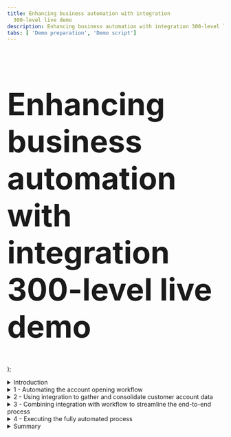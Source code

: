 ```yaml
---
title: Enhancing business automation with integration
  300-level live demo
description: Enhancing business automation with integration 300-level live demo
tabs: [ 'Demo preparation', 'Demo script']
---
```


  <span>
    <h1 style="font-size:71px;">Enhancing business automation with integration <br/> 300-level live demo</h1>
  </span> );



<span id="top"></span>

<details>
<summary>Introduction</summary>
<br/>

Today we will combine workflow and integration to streamline the customer data-gathering required to complete a new account opening process. We’ll add application integration to an account opening process that has already been automated with workflow.

<br/>

We’ll see how integration capabilities enable seamless access to critical back-end systems, regardless of their location and complexity. Business operations that leverage both workflow and integration can increase productivity by automating access to disparate back-end systems. This results in less manual work, faster account opening, and a better customer experience.

<br/>

Let’s see how it works.

<br/>

**[Go to top](#top)**

</details>

<details>

<summary>1 - Automating the account opening workflow</summary>

<br/>

| **1.1** | **Introduce the account opening workflow (without integration)** |
| :--- | :--- |
| **Narration** | Focus Bank, a regional full-service bank, is looking to further automate its core banking processes. Over the years, the bank has grown dramatically via acquisitions.  The bank recently acquired the smaller Corner Bank. This has caused an increase in the amount of manual work needed to gather information across their disparate IT systems. <br/><br/> Let’s look at how Focus Bank currently fulfills new account requests. In the existing process, every 'new account' opening request must be routed to an account specialist. |
| **Action** &nbsp; 1.1.1 | Show the process diagram for the **New Account (Current Workflow)** in Process Designer, which you opened during the demo preparation. <br/><br/><img src="https://raw.githubusercontent.com/ibm-garage-tsa/platinum-demos/master/src/pages/300-enhancing-ba-with-integration/images/1-1-1.png" width="800" /> |
| **Narration** | This is the current process diagram for Focus Bank’s account opening process, which they built using Process Designer. Within this low-code environment, the process diagram manages and controls the execution of each new account opening request. The bank used Process Designer’s drag-and-drop tooling to build the process diagram from a palette of components. The process activities and flow are laid out on the diagram. From there, the bank was able to complete the implementation and testing of the process application. |

<br/>

| **1.2** | **Execute the account opening workflow (without integration)** |
| :--- | :--- |
| **Narration** | Process Portal is the portal used by customer service agents to launch new account opening requests and work on their assigned tasks. |
| **Action** &nbsp; 1.2.1 | Show the **Process Portal** window you opened during your preparation. <br/><br/><img src="https://raw.githubusercontent.com/ibm-garage-tsa/platinum-demos/master/src/pages/300-enhancing-ba-with-integration/images/1-2-1.png" width="800" /> |
| **Narration** | Process Portal is highly customizable to fit each organization’s look and feel. The responsive user interface provides flexibility to get work done anywhere, at any time, on any device type - from a desktop device in the office to a mobile device at home or at a customer site. Process Portal can be configured through a set of options without having to customize the application itself. <br/><br/> To open a new account, a customer service representative initiates a new account request and enters the customer’s information. |
| **Action** &nbsp; 1.2.2 | Under **Launch**, click **New Account (Current Workflow)**. <br/><br/><img src="https://raw.githubusercontent.com/ibm-garage-tsa/platinum-demos/master/src/pages/300-enhancing-ba-with-integration/images/1-2-2.png" width="800" /> |
| **Action** &nbsp; 1.2.3 | Select the **Account Type** and enter the **Customer Account Number**, **First Name**, and **Last Name** (1). Click **Next** (2). <br/><br/><img src="https://raw.githubusercontent.com/ibm-garage-tsa/platinum-demos/master/src/pages/300-enhancing-ba-with-integration/images/1-2-3.png" width="800" /> |
| **Action** &nbsp; 1.2.4 | Click **Done**. <br/><br/><img src="https://raw.githubusercontent.com/ibm-garage-tsa/platinum-demos/master/src/pages/300-enhancing-ba-with-integration/images/1-2-4.png" width="800" /> |
| **Narration** | The bank's account specialists are back-office clerical workers who use Process Portal to organize and work on tasks assigned to them. Our specialist has received a new task to gather the customer’s account info. <br/><br/> For each new account request, the account specialist manually gathers the customer’s existing account info. The specialist must log in to three different systems and manually enter the account info into the request. This is both time-consuming and error-prone, as the specialist must go field-by-field to copy-and-paste all the customer’s account data into the new account request. <br/><br/> Behind the scenes, the new account process is managed by workflow. Once the account specialist completes this task, the system routes the request for approval. |
| **Action** &nbsp; 1.2.5 | Run the most recent **Gather Account Info** task by clicking its corresponding **Name**. <br/><br/><img src="https://raw.githubusercontent.com/ibm-garage-tsa/platinum-demos/master/src/pages/300-enhancing-ba-with-integration/images/1-2-5.png" width="800" /> |
| **Action** &nbsp; 1.2.6 | Manually enter the customer’s information. <br/><br/><img src="https://raw.githubusercontent.com/ibm-garage-tsa/platinum-demos/master/src/pages/300-enhancing-ba-with-integration/images/1-2-6.png" width="800" /> |

**[Go to top](#top)**

</details>

<details>

<summary>2 - Using integration to gather and consolidate customer account data</summary>

<br/>

| **2.1** | **Review the integration flow** |
| :--- | :--- |
| **Narration** | The bank has created an integration flow that retrieves the existing Focus Bank accounts (using an HTTP API) and the new accounts from Corner Bank (using IBM MQ). Corner Bank has a separate network and therefore, the communication is considered bank-to-bank. <br/><br/> Focus Bank built the integration using the designer tooling within the Cloud Pak for Integration. They created API integration flows to manage connectivity to services and endpoints. The two integration flows for this demo have already been built and are in the *Recently edited integrations* section. Let’s navigate into the Accounts flow. |
| **Action** &nbsp; 2.1.1 | Under **Recently edited integrations**, click the **Accounts** tile. <br/><br/><img src="https://raw.githubusercontent.com/ibm-garage-tsa/platinum-demos/master/src/pages/300-enhancing-ba-with-integration/images/2-2-1.png" width="800" /> |
| **Narration** | The bank uses App Connect Designer to build the API. They don’t need to worry about OpenAPI specs or Swagger editors; they're all built in. On the screen, we see the fields we’re going to use for the API (e.g., customerId, checkingAccount). Note that we tell the API which field is the key (**need 3-5 word description**) based on the icon in the 'ID' column – in our case, customerId. |
| **Action** &nbsp; 2.1.2 | Select the **Properties** view. <br/><br/><img src="https://raw.githubusercontent.com/ibm-garage-tsa/platinum-demos/master/src/pages/300-enhancing-ba-with-integration/images/2-2-2.png" width="800" /> |
| **Action** &nbsp; 2.1.3 | Point out the **Properties**, as highlighted in the screenshot below. <br/><br/><img src="https://raw.githubusercontent.com/ibm-garage-tsa/platinum-demos/master/src/pages/300-enhancing-ba-with-integration/images/2-2-3.png" width="800" /> |
| **Action** &nbsp; 2.1.4 | Select the **Operations** view. <br/><br/><img src="https://raw.githubusercontent.com/ibm-garage-tsa/platinum-demos/master/src/pages/300-enhancing-ba-with-integration/images/2-2-4.png" width="800" /> |
| **Narration** | In the Operations view, we see the actions that the API exposes, along with the data. The bank implements the 'Retrieve Accounts by ID' operation. Let’s look at the flow logic. |
| **Action** &nbsp; 2.1.5 | Click **View flow**. <br/><br/><img src="https://raw.githubusercontent.com/ibm-garage-tsa/platinum-demos/master/src/pages/300-enhancing-ba-with-integration/images/2-2-5.png" width="800" /> |
| **Narration** | Here is the bank’s integration flow. The App Connect Designer flow editor allows us to view, edit, and change the flow. The API enables a single view of the customer accounts across both banks. The flow calls an HTTP API to retrieve the accounts from Focus Bank, and it uses IBM MQ for the accounts from Corner Bank. The responses are combined, formatted and returned. |
| **Action** &nbsp; 2.1.6 | Click the **Request** step to show the request. <br/><br/><img src="https://raw.githubusercontent.com/ibm-garage-tsa/platinum-demos/master/src/pages/300-enhancing-ba-with-integration/images/2-2-6.png" width="800" /> |
| **Narration** | The bank’s flow starts by receiving the customerId as part of the API URL. App Connect Designer automatically creates an API 'request' and 'response' for the API flow. <br/><br/> Next, the customer account retrieval API is invoked. The customerId is passed in from the inbound request. |
| **Action** &nbsp; 2.1.7 | Click the **Customer Account** step to show the customer account information. <br/><br/><img src="https://raw.githubusercontent.com/ibm-garage-tsa/platinum-demos/master/src/pages/300-enhancing-ba-with-integration/images/2-2-7.png" width="800" /> |
| **Narration** | The accounts from the acquired bank (Corner Bank) are retrieved using IBM MQ. Using a connector for IBM MQ, the payload of the request message is created, which includes the customerId. Additionally, a queue name is specified for where the message will be sent. Corner Bank’s application will receive the request from this queue. |
| **Action** &nbsp; 2.1.8 | Click the highlighted **IBM MQ** step to show the target fields. <br/><br/><img src="https://raw.githubusercontent.com/ibm-garage-tsa/platinum-demos/master/src/pages/300-enhancing-ba-with-integration/images/2-2-8.png" width="800" /> |
| **Narration** | Focus Bank uses a connector for IBM MQ to *retrieve* the response message. A separate queue, called OUT, is used to *receive* the response message. |
| **Action** &nbsp; 2.1.9 | Click the second **IBM MQ** step in the flow to show the target fields. <br/><br/><img src="https://raw.githubusercontent.com/ibm-garage-tsa/platinum-demos/master/src/pages/300-enhancing-ba-with-integration/images/2-2-9.png" width="800" /> |
| **Action** &nbsp; 2.1.10 | Click the **JSON Parser** step to show the details. <br/><br/><img src="https://raw.githubusercontent.com/ibm-garage-tsa/platinum-demos/master/src/pages/300-enhancing-ba-with-integration/images/2-2-10.png" width="800" /> |
| **Narration** | A JSON Parser action is used to parse the response data from MQ. The bank teaches the JSON Parser the expected structure of the JSON using an example, avoiding the need to learn and create a formal JSON schema. |
| **Action** &nbsp; 2.1.11 | Click the **Response** step to show the response. <br/><br/><img src="https://raw.githubusercontent.com/ibm-garage-tsa/platinum-demos/master/src/pages/300-enhancing-ba-with-integration/images/2-2-11.png" width="800" /> |
| **Narration** | The response message is created using the data returned from both banks. In the response mapping, Corner Bank’s account details are mapped into the 'partnerAccount' section of the response. |
| **Action** &nbsp; 2.1.12 | Click **Done**. <br/><br/><img src="https://raw.githubusercontent.com/ibm-garage-tsa/platinum-demos/master/src/pages/300-enhancing-ba-with-integration/images/2-2-12.png" width="800" /> |

<br/>

| **2.2** | **Test the flow** |
| :--- | :--- |
| **Narration** | APIs can be tested in various ways, and we will perform two different tests: one in the designer tool now, and another later when our API is called from the workflow. <br/><br/> In the 'Test' tab, the bank gets all the details to test their API - for example, endpoint and credentials. They can easily test the flow here; they just need to enter a valid customer ID and submit it. They receive the expected response with the combined bank account details, which proves to the bank that the integration works. |
| **Action** &nbsp; 2.2.1 | Select the **Test** tab (1). Click **GET /Accounts/{customerId}** (2) and then **Try it** (3). <br/><br/><img src="https://raw.githubusercontent.com/ibm-garage-tsa/platinum-demos/master/src/pages/300-enhancing-ba-with-integration/images/2-3-1.png" width="800" /> |
| **Action** &nbsp; 2.2.2 | Enter '**1234567890**' as the **customerId** (1), and click **Send** (2). <br/><br/><img src="https://raw.githubusercontent.com/ibm-garage-tsa/platinum-demos/master/src/pages/300-enhancing-ba-with-integration/images/2-3-2.png" width="800" /> |
| **Action** &nbsp; 2.2.3 | Point out the **Response** details. <br/><br/><img src="https://raw.githubusercontent.com/ibm-garage-tsa/platinum-demos/master/src/pages/300-enhancing-ba-with-integration/images/2-3-3.png" width="800" /> |

<br/>

| **2.3** | **Export the API definition for the Cloud Pak for Business Automation** |
| :--- | :--- |
| **Narration** | The accounts API has been tested locally in the Cloud Pak for Integration and the bank is ready to export it to the workflow. It only takes the bank a couple of clicks to export the API definition so it can be consumed by the workflow.  |
| **Action** &nbsp; 2.3.1 | Open the **Designer Dashboard** (1). Click the **Menu** icon (2). Click **Export** (3). <br/><br/><img src="https://raw.githubusercontent.com/ibm-garage-tsa/platinum-demos/master/src/pages/300-enhancing-ba-with-integration/images/2-4-1.png" width="800" /> |
| **Action** &nbsp; 2.3.2 | Select **OpenAPI V3.0 (YAML)** (1) and click **Export** (2). <br/><br/><img src="https://raw.githubusercontent.com/ibm-garage-tsa/platinum-demos/master/src/pages/300-enhancing-ba-with-integration/images/2-4-2.png" width="800" /> |

**[Go to top](#top)**

</details>

<details>

<summary>3 - Combining integration with workflow to streamline the end-to-end process</summary>

<br/>

| **3.1** | **Introduce the workflow process with integration** |
| :--- | :--- |
| **Narration** | Now let’s look at how the bank incorporates the integration they just built into the workflow in Cloud Pak for Business Automation. |
| **Action** &nbsp; 3.1.1 | Click **Processes** (1) and then **New Account (Enhanced with Integration)** (2) to open the enhanced workflow for the account opening process in Process Designer. <br/><br/><img src="https://raw.githubusercontent.com/ibm-garage-tsa/platinum-demos/master/src/pages/300-enhancing-ba-with-integration/images/3-1-1.png" width="800" /> <br/><br/> You will see the following process diagram. <br/><br/> <img src="https://raw.githubusercontent.com/ibm-garage-tsa/platinum-demos/master/src/pages/300-enhancing-ba-with-integration/images/3-1-2.png" width="800" /> |
| **Narration** | Here’s a new version of the workflow. The integration automatically gathers the customer account information in the second step of the process. The bank is able to remove the subsequent manual task (*Gather Account Info*).  Instead of having to assign the task to an account specialist, the new integration aggregates all the information needed to make a decision. Workflow routes the request directly to an account approver. |

<br/>

| **3.2** | **Create the workflow integration service** |
| :--- | :--- |
| **Narration** | Using the low-code authoring environment, the bank can easily incorporate the integration into the workflow. Let’s see how this is done. <br/><br/> The bank uses an external service to call the integration. Let's see how the bank uses the discovery mechanism in Process Designer to automatically generate the external service component. |
| **Action** &nbsp; 3.2.1 | Click **Services** (1). Click the **Add** icon (2) and then **External Service** (3). <br/><br/><img src="https://raw.githubusercontent.com/ibm-garage-tsa/platinum-demos/master/src/pages/300-enhancing-ba-with-integration/images/3-2-1.png" width="800" /> |
| **Narration** | The bank connects to the Accounts service using the REST API that was just created in the Cloud Pak for Integration. |
| **Action** &nbsp; 3.2.2 | Click **Next**. <br/><br/><img src="https://raw.githubusercontent.com/ibm-garage-tsa/platinum-demos/master/src/pages/300-enhancing-ba-with-integration/images/3-2-2.png" width="600" /> |
| **Narration** | The bank uses the API definition stored in the OpenAPI (YAML) file to discover the REST service. They’re able to graphically consume the REST service and incorporate it into the workflow without needing to write any code. |
| **Action** &nbsp; 3.2.3 | Click the **File** icon (1) and select the .yaml file you just downloaded. Click **Next** (2). <br/><br/><img src="https://raw.githubusercontent.com/ibm-garage-tsa/platinum-demos/master/src/pages/300-enhancing-ba-with-integration/images/3-2-3.png" width="600" /> |
| **Narration** | The operation is automatically discovered. |
| **Action** &nbsp; 3.2.4 | Click **Next**. <br/><br/><img src="https://raw.githubusercontent.com/ibm-garage-tsa/platinum-demos/master/src/pages/300-enhancing-ba-with-integration/images/3-2-4.png" width="600" /> |
| **Narration** | An external service component is automatically generated, which the bank wires into the workflow. The external service is bound to a server containing the information needed to connect to the integration. If any of the inputs and outputs use complex objects, the objects will be automatically generated and inserted into the workflow library. |
| **Action** &nbsp; 3.2.5 | Click **Cancel**. <br/><br/><img src="https://raw.githubusercontent.com/ibm-garage-tsa/platinum-demos/master/src/pages/300-enhancing-ba-with-integration/images/3-2-5.png" width="600" /> |
| **Narration** | We’ll cancel the wizard since the External Service was already created in the process library. |
| **Action** &nbsp; 3.2.6 | Click the existing external service named **Accounts** in the process library to show the external service that was automatically generated. <br/><br/><img src="https://raw.githubusercontent.com/ibm-garage-tsa/platinum-demos/master/src/pages/300-enhancing-ba-with-integration/images/3-2-6.png" width="800" /> <br/><br/> You will see the following screen. <br/><br/> <img src="https://raw.githubusercontent.com/ibm-garage-tsa/platinum-demos/master/src/pages/300-enhancing-ba-with-integration/images/3-2-7.png" width="800" /> |
| **Narration** | This is the external service that was automatically generated. |
| **Action** &nbsp; 3.2.7 | Click the **Arrow** icons next to **Accounts**, **Accounts.findByld**, **Input**, and **Output** to show the inputs and outputs. Click the output **Accounts_findById** and show that the output is a complex object. <br/><br/><img src="https://raw.githubusercontent.com/ibm-garage-tsa/platinum-demos/master/src/pages/300-enhancing-ba-with-integration/images/3-2-8.png" width="800" /> |
| **Narration** | The bank is now ready to use the integration in the workflow. They wire it into the first step of the process, so the customer account info will be automatically gathered in real time when the request is first created by the customer service agent. <br/><br/> Let’s go back to the workflow definition. |
| **Action** &nbsp; 3.2.8 | Click **Processes** (1) and then **New Account (Enhanced with Integration)** (2 to reopen the enhanced workflow for the account opening process in Process Designer. <br/><br/><img src="https://raw.githubusercontent.com/ibm-garage-tsa/platinum-demos/master/src/pages/300-enhancing-ba-with-integration/images/3-2-9.png" width="800" /> <br/><br/> You will again see the process diagram. <br/><br/> <img src="https://raw.githubusercontent.com/ibm-garage-tsa/platinum-demos/master/src/pages/300-enhancing-ba-with-integration/images/3-2-10.png" width="800" /> |
| **Narration** | Next, the bank implements a workflow activity to invoke the REST call. Note that the *Gather Account Info* activity is in the *System* swim lane, meaning it will be automatically executed. |
| **Action** &nbsp; 3.2.9 | Click the **Gather Account Info** activity (1) to display the property sheets below. <br/><br/> At the bottom of the **General** tab, under **Implementation**, click **New** (2). <br/><br/> <img src="https://raw.githubusercontent.com/ibm-garage-tsa/platinum-demos/master/src/pages/300-enhancing-ba-with-integration/images/3-2-11.png" width="800" /> |
| **Action** &nbsp; 3.2.10 | Name the new service '**Get Customer Accounts**' (1). Click **Finish** (2). <br/><br/> <img src="https://raw.githubusercontent.com/ibm-garage-tsa/platinum-demos/master/src/pages/300-enhancing-ba-with-integration/images/3-2-12.png" width="600" /> |
| **Narration** | Next, the bank drags the external service they just created into the service flow. |
| **Action** &nbsp; 3.2.11 | From the process library, click **Services** (1). Under **External Service**, drag **Accounts** (2) into the new service definition (3). Position the component over the flow line and the flow line will highlight. Drop the component and it will automatically be wired into the flow. <br/><br/> <img src="https://raw.githubusercontent.com/ibm-garage-tsa/platinum-demos/master/src/pages/300-enhancing-ba-with-integration/images/3-2-14.png" width="800" /> You will see the following flow line. <br/><br/> <img src="https://raw.githubusercontent.com/ibm-garage-tsa/platinum-demos/master/src/pages/300-enhancing-ba-with-integration/images/3-2-15.png" width="800" /> |
| **Narration** | The bank simply selects the operation and maps the input and output for the call. |
| **Action** &nbsp; 3.2.12 | Click the **Accounts** component (1) to display the property sheet below. Click the **Implementation** tab (2) and set the **Operation** to '**Accounts.findById**' (3). <br/><br/> <img src="https://raw.githubusercontent.com/ibm-garage-tsa/platinum-demos/master/src/pages/300-enhancing-ba-with-integration/images/3-2-16.png" width="800" /> |
| **Action** &nbsp; 3.2.13 | Click the **Data Mapping** tab (1). Click the **Automap** icon under **Input Mapping** (2). <br/><br/> <img src="https://raw.githubusercontent.com/ibm-garage-tsa/platinum-demos/master/src/pages/300-enhancing-ba-with-integration/images/3-2-17.png" width="800" /> |
| **Action** &nbsp; 3.2.14 | To map the **customerId** input, check the box under **Input** (1). Click **Finish** (2). <br/><br/> <img src="https://raw.githubusercontent.com/ibm-garage-tsa/platinum-demos/master/src/pages/300-enhancing-ba-with-integration/images/3-2-18.png" width="600" /> |
| **Action** &nbsp; 3.2.15 | Click the **Automap** icon under **Output Mapping**. <br/><br/> <img src="https://raw.githubusercontent.com/ibm-garage-tsa/platinum-demos/master/src/pages/300-enhancing-ba-with-integration/images/3-2-19.png" width="800" /> |
| **Action** &nbsp; 3.2.16 | For **Accounts_findById**, check the box under **Output** (1). Click **Finish** (2). <br/><br/> <img src="https://raw.githubusercontent.com/ibm-garage-tsa/platinum-demos/master/src/pages/300-enhancing-ba-with-integration/images/3-2-20.png" width="600" /> |
| **Narration** | For now, we’ve just hard-coded the API key.  In their real deployment, the bank would pass the API key using an environment variable. |
| **Action** &nbsp; 3.2.17 | Under **API Key Mapping**, enter the API Key surrounded by quotes (e.g., '**API-KEY-GOES-HERE**'). <br/><br/> <img src="https://raw.githubusercontent.com/ibm-garage-tsa/platinum-demos/master/src/pages/300-enhancing-ba-with-integration/images/3-2-21.png" width="800" /> |
| **Narration** | To test the service, the bank enters a default value for the 'customerId' variable. |
| **Action** &nbsp; 3.2.18 | Select the **Variables** tab (1). Under **Variables** and **Input**, select **customerId** (2). Set the default value of the **customerId** to '**1234567890**' (3). <br/><br/> <img src="https://raw.githubusercontent.com/ibm-garage-tsa/platinum-demos/master/src/pages/300-enhancing-ba-with-integration/images/3-2-22.png" width="800" /> |
| **Narration** | The bank can run, test, and debug processes and services in the Process Designer Inspector. <br/><br/> The bank tests that the integration is working as expected. They start the service and step into the first step. |
| **Action** &nbsp; 3.2.19 | Test the new service by clicking the **Debug** icon. <br/><br/> <img src="https://raw.githubusercontent.com/ibm-garage-tsa/platinum-demos/master/src/pages/300-enhancing-ba-with-integration/images/3-2-23.png" width="800" /> |
| **Action** &nbsp; 3.2.20 | Click the **Step over** icon. <br/><br/> <img src="https://raw.githubusercontent.com/ibm-garage-tsa/platinum-demos/master/src/pages/300-enhancing-ba-with-integration/images/3-2-24.png" width="800" /> |
| **Narration** | The service has invoked the REST API. As we see here, the integration has returned the list of accounts for this customerId. |
| **Action** &nbsp; 3.2.21 | Click **Data** (1) to open the variables. Click the **Accounts_findById** and then the **savingAccount** variables (2) to show that the integration returned the customer account information. <br/><br/> <img src="https://raw.githubusercontent.com/ibm-garage-tsa/platinum-demos/master/src/pages/300-enhancing-ba-with-integration/images/3-2-25.png" width="800" /> |
| **Narration** | Now that the bank has tested the integration, they go back to the process diagram to map the inputs and outputs of the call into the workflow. |
| **Action** &nbsp; 3.2.22 | In the process library, click **Processes** (1) and then **New Account (Enhanced with Integration)** (2). <br/><br/> <img src="https://raw.githubusercontent.com/ibm-garage-tsa/platinum-demos/master/src/pages/300-enhancing-ba-with-integration/images/3-2-26.png" width="800" /> |
| **Action** &nbsp; 3.2.23 | Click the **Gather Account Info** activity. <br/><br/> <img src="https://raw.githubusercontent.com/ibm-garage-tsa/platinum-demos/master/src/pages/300-enhancing-ba-with-integration/images/3-2-28-.png" width="800" /> |
| **Action** &nbsp; 3.2.24 | Select the **Data Mapping** tab (1). Under Input Mapping, click the **Variable Picker** icon (2). Open **request** (3). Click **customer** and then **id** (4). <br/><br/> <img src="https://raw.githubusercontent.com/ibm-garage-tsa/platinum-demos/master/src/pages/300-enhancing-ba-with-integration/images/3-2-27.png" width="800" /> |
| **Action** &nbsp; 3.2.25 | Under **Output Mapping**, click the **Variable Picker** icon (1). Open **request** (2) and then **customer** (3). Select **accounts** (4). <br/><br/> <img src="https://raw.githubusercontent.com/ibm-garage-tsa/platinum-demos/master/src/pages/300-enhancing-ba-with-integration/images/3-2-28.png" width="800" /> <br/><br/> The resulting data mapping is displayed. <br/><br/> <img src="https://raw.githubusercontent.com/ibm-garage-tsa/platinum-demos/master/src/pages/300-enhancing-ba-with-integration/images/3-2-29.png" width="800" /> |
| **Narration** | The bank has now added the integration to the workflow. They are ready to test the new workflow with the integration. |

**[Go to top](#top)**

</details>

<details>

<summary>4 - Executing the fully automated process</summary>

<br/>

| **4.1** | **Execute the new account process with integration** |
| :--- | :--- |
| **Narration** | The bank is ready to do end-to-end testing of the new workflow. They start by making a new request. <br/><br/> The bank uses Workplace to initiate the new account request. |
| **Action** &nbsp; 4.1.1 | Return to the **Process Portal** window. Under **Launch**, click **New Account (Enhanced with Integration)**. <br/><br/><img src="https://raw.githubusercontent.com/ibm-garage-tsa/platinum-demos/master/src/pages/300-enhancing-ba-with-integration/images/4-1-1.png" width="800" /> |
| **Action** &nbsp; 4.1.2 | Select the **Account Type** and enter the **Customer Account Number**, **First Name**, and **Last Name** (1). Click **Next** (2). <br/><br/><img src="https://raw.githubusercontent.com/ibm-garage-tsa/platinum-demos/master/src/pages/300-enhancing-ba-with-integration/images/4-1-2.png" width="800" /> |
| **Action** &nbsp; 4.1.3 | Click **Done**. <br/><br/><img src="https://raw.githubusercontent.com/ibm-garage-tsa/platinum-demos/master/src/pages/300-enhancing-ba-with-integration/images/4-1-3.png" width="800" /> |
| **Narration** | The bank sees that the request is now routed directly for approval. There is no longer the need to manually gather the account info. |
| **Action** &nbsp; 4.1.4 | Run the most recent **Approve New Account Request** task by clicking the task name. <br/><br/><img src="https://raw.githubusercontent.com/ibm-garage-tsa/platinum-demos/master/src/pages/300-enhancing-ba-with-integration/images/4-1-4.png" width="800" /> |
| **Narration** | Within the *Approve Request* task, the bank sees the combined account information that was automatically gathered using the integration. The combined bank account details were automatically gathered from two-back systems in the background. This avoided the need for an account specialist to log in to each of them individually and manually collect this information. As Focus Bank grows and acquires additional banks, the integration can be extended and deployed without modifications to the workflow. |

**[Go to top](#top)**

</details>

<details>

<summary>Summary</summary>

<br/>

By combining the Cloud Pak for Business Automation and Cloud Pak for Integration, Focus Bank enhanced the account opening process, resulting in lower costs, reduced turnaround time, and increased customer satisfaction.

<br/>

Thank you for attending today’s demonstration.

<br/>

**[Go to top](#top)**

</details>

